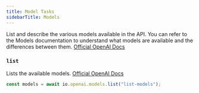 ```yaml
---
title: Model Tasks
sidebarTitle: Models
---
```


<Snippet file="v2-deprecation-warning.mdx" />

List and describe the various models available in the API. You can refer to the Models documentation to understand what models are available and the differences between them. [Official OpenAI Docs](https://platform.openai.com/docs/api-reference/models)

### `list`

Lists the available models. [Official OpenAI Docs](https://platform.openai.com/docs/api-reference/models/list)

```ts example.ts
const models = await io.openai.models.list("list-models");
```
